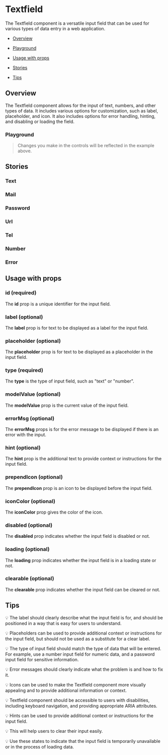 
<Meta of={TextfieldStories} />

# Textfield

The Textfield component is a versatile input field that can be used for various types of data entry in a web application.

- [Overview](#overview)

- [Playground](#playground)

- [Usage with props](#usage)

- [Stories](#stories)

- [Tips](#tips)

## Overview <a id="overview" />

The Textfield component allows for the input of text, numbers, and other types of data. It includes various options for customization, such as label, placeholder, and icon. It also includes options for error handling, hinting, and disabling or loading the field.

<Canvas>
  <Story of={TextfieldStories.Overview} />
</Canvas>

### Playground <a id="playground" />

> Changes you make in the controls will be reflected in the example above.

<Controls
  of={TextfieldStories.Overview}
  exclude={/^(change|input|focus|blur|click|on.*)/}
/>

## Stories

### Text

<Canvas>
  <Story of={TextfieldStories.Text} />
</Canvas>

### Mail

<Canvas>
  <Story of={TextfieldStories.Mail} />
</Canvas>

### Password

<Canvas>
  <Story of={TextfieldStories.Password} />
</Canvas>

### Url

<Canvas>
  <Story of={TextfieldStories.Url} />
</Canvas>

### Tel

<Canvas>
  <Story of={TextfieldStories.Tel} />
</Canvas>

### Number

<Canvas>
  <Story of={TextfieldStories.Number} />
</Canvas>

### Error

<Canvas>
  <Story of={TextfieldStories.Error} />
</Canvas>

## Usage with props <a id="usage" />

### id (required)

The **id** prop is a unique identifier for the input field.

### label (optional)

The **label** prop is for text to be displayed as a label for the input field.

### placeholder (optional)

The **placeholder** prop is for text to be displayed as a placeholder in the input field.

### type (required)

The **type** is the type of input field, such as "text" or "number".

### modelValue (optional)

The **modelValue** prop is the current value of the input field.

### errorMsg (optional)

The **errorMsg** props is for the error message to be displayed if there is an error with the input.

### hint (optional)

The **hint** prop is the additional text to provide context or instructions for the input field.

### prependIcon (optional)

The **prependIcon** prop is an icon to be displayed before the input field.

### iconColor (optional)

The **iconColor** prop gives the color of the icon.

### disabled (optional)

The **disabled** prop indicates whether the input field is disabled or not.

### loading (optional)

The **loading** prop indicates whether the input field is in a loading state or not.

### clearable (optional)

The **clearable** prop indicates whether the input field can be cleared or not.

## Tips <a id="tips" />

💡 The label should clearly describe what the input field is for, and should be positioned in a way that is easy for users to understand.

💡 Placeholders can be used to provide additional context or instructions for the input field, but should not be used as a substitute for a clear label.

💡 The type of input field should match the type of data that will be entered. For example, use a number input field for numeric data, and a password input field for sensitive information.

💡 Error messages should clearly indicate what the problem is and how to fix it.

💡 Icons can be used to make the Textfield component more visually appealing and to provide additional information or context.

💡 Textfield component should be accessible to users with disabilities, including keyboard navigation, and providing appropriate ARIA attributes.

💡 Hints can be used to provide additional context or instructions for the input field.

💡 This will help users to clear their input easily.

💡 Use these states to indicate that the input field is temporarily unavailable or in the process of loading data.
